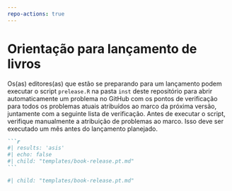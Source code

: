 ```yaml
---
repo-actions: true
---
```


# Orientação para lançamento de livros {#bookreleaseissue}

Os(as) editores(as) que estão se preparando para um lançamento podem executar o script `prelease.R` na pasta `inst` deste repositório para abrir automaticamente um problema no GitHub com os pontos de verificação para todos os problemas atuais atribuídos ao marco da próxima versão, juntamente com a seguinte lista de verificação.
Antes de executar o script, verifique manualmente a atribuição de problemas ao marco.
Isso deve ser executado um mês antes do lançamento planejado.

::: {.content-hidden when-format="pdf"}

````markdown
```r
#| results: 'asis'
#| echo: false
#| child: "templates/book-release.pt.md"
```
````

:::

::: {.content-visible when-format="pdf"}

```r
#| child: "templates/book-release.pt.md"

```

:::


